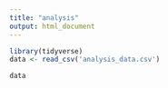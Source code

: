 ```yaml
---
title: "analysis"
output: html_document
---
```


```r
library(tidyverse)
data <- read_csv('analysis_data.csv')
```
```r
data
```

```r

```

